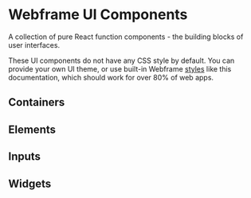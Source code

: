 

# Webframe UI Components

A collection of pure React function components - the building blocks of user interfaces.

These UI components do not have any CSS style by default. You can provide your own UI theme, or use built-in Webframe [styles](/docs/ui/styles) like this documentation, which should work for over 80% of web apps.

## Containers

<Row className='full-width gap wrap'>
  <AssetLink component={View} />
  <AssetLink component={Row} />
  <AssetLink component={Scroll} />
  <AssetLink component={VirtualList} />
  <AssetLink component={Text} />
</Row>

## Elements

<Row className='full-width gap wrap'>
  <AssetLink component={Button} />
  <AssetLink component={Icon} />
  <AssetLink component={Image} />
  <AssetLink component={Divider} />
  <AssetLink component={Spacer} />
  <AssetLink component={Tooltip} />
</Row>


## Inputs

<Row className='full-width gap wrap'>
  <AssetLink component={Input} />
  <AssetLink component={Select} />
  <AssetLink component={Upload} />
  <AssetLink component={Checkbox} />
  <AssetLink component={Switch} />
</Row>

## Widgets

<Row className='full-width gap wrap'>
  <AssetLink component={Accordion} />
  <AssetLink component={Expand} />
  <AssetLink component={Badge} />
  <AssetLink component={Loader} />
  <AssetLink component={Tabs} />
</Row>

